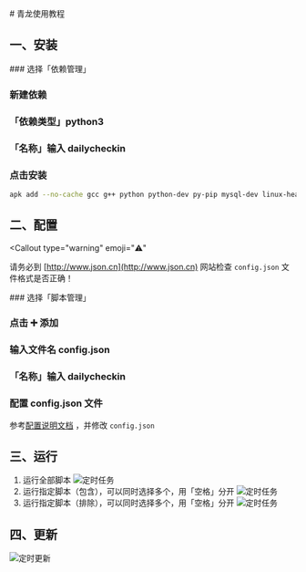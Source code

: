
<Cards>
  <Card
    title="手动部署"
    href="/install/local"
  />
  <Card
    title="Docker 部署"
    href="/install/docker"
  />
  <Card
    title="群晖部署"
    href="/install/synology"
  />
</Cards>
# 青龙使用教程

## 一、安装

<Steps>
### 选择「依赖管理」

### 新建依赖

### 「依赖类型」python3

### 「名称」输入 dailycheckin

### 点击安装

</Steps>

```bash
apk add --no-cache gcc g++ python python-dev py-pip mysql-dev linux-headers libffi-dev openssl-dev .build-deps  musl-dev  python3-dev libffi openssl
```

## 二、配置

<Callout
  type="warning"
  emoji="⚠️"
>
  请务必到 [http://www.json.cn](http://www.json.cn) 网站检查 `config.json`
  文件格式是否正确！
</Callout>

<Steps>
### 选择「脚本管理」

### 点击 ➕ 添加

### 输入文件名 config.json

### 「名称」输入 dailycheckin

### 配置 config.json 文件

参考[配置说明文档](https://sitoi.github.io/dailycheckin/settings/) ，并修改 `config.json`

</Steps>

## 三、运行

1. 运行全部脚本
   ![定时任务](../img/ql-base.png)
2. 运行指定脚本（包含），可以同时选择多个，用「空格」分开
   ![定时任务](../img/ql-include.png)
3. 运行指定脚本（排除），可以同时选择多个，用「空格」分开
   ![定时任务](../img/ql-exclude.png)

## 四、更新

![定时更新](../img/ql-update.png)
